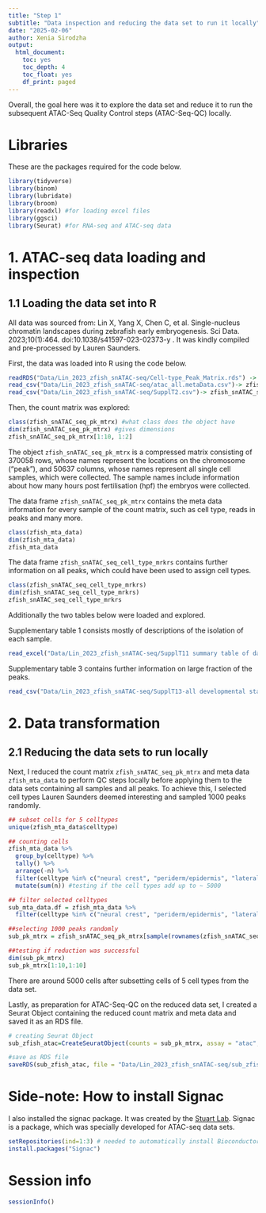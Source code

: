 ```yaml
---
title: "Step 1"
subtitle: "Data inspection and reducing the data set to run it locally"
date: "2025-02-06"
author: Xenia Sirodzha
output:
  html_document: 
    toc: yes
    toc_depth: 4
    toc_float: yes
    df_print: paged
---
```


Overall, the goal here was it to explore the data set and reduce it to run the subsequent ATAC-Seq Quality Control steps (ATAC-Seq-QC) locally. 

# Libraries

These are the packages required for the code below.

```r

library(tidyverse) 
library(binom)
library(lubridate)
library(broom)
library(readxl) #for loading excel files
library(ggsci)
library(Seurat) #for RNA-seq and ATAC-seq data
```


# 1. ATAC-seq data loading and inspection

## 1.1 Loading the data set into R

All data was sourced from: Lin X, Yang X, Chen C, et al. Single-nucleus chromatin landscapes during zebrafish early embryogenesis. Sci Data. 2023;10(1):464. doi:10.1038/s41597-023-02373-y . 
It was kindly compiled and pre-processed by Lauren Saunders. 


First, the data was loaded into R using the code below.

```r
readRDS("Data/Lin_2023_zfish_snATAC-seq/Cell-type_Peak_Matrix.rds") -> zfish_snATAC_seq_pk_mtrx #count matrix 
read_csv("Data/Lin_2023_zfish_snATAC-seq/atac_all.metaData.csv")-> zfish_mta_data # meta data
read_csv("Data/Lin_2023_zfish_snATAC-seq/SupplT2.csv")-> zfish_snATAC_seq_cell_type_mrkrs #markers for cell types
```

Then, the count matrix was explored: 
```r
class(zfish_snATAC_seq_pk_mtrx) #what class does the object have
dim(zfish_snATAC_seq_pk_mtrx) #gives dimensions
zfish_snATAC_seq_pk_mtrx[1:10, 1:2]
```
The object `zfish_snATAC_seq_pk_mtrx` is a compressed matrix consisting of 370058 rows, whose names represent the locations on the chromosome ("peak"), and 50637 columns, whose names represent all single cell samples, which were collected. The sample names include information about how many hours post fertilisation (hpf) the embryos were collected. 


The data frame `zfish_snATAC_seq_pk_mtrx` contains the meta data information for every sample of the count matrix, such as cell type, reads in peaks and many more. 
```r
class(zfish_mta_data)
dim(zfish_mta_data)
zfish_mta_data
```


The data frame `zfish_snATAC_seq_cell_type_mrkrs` contains further information on all peaks, which could have been used to assign cell types. 
```r
class(zfish_snATAC_seq_cell_type_mrkrs)
dim(zfish_snATAC_seq_cell_type_mrkrs)
zfish_snATAC_seq_cell_type_mrkrs
```


Additionally the two tables below were loaded and explored. 

Supplementary table 1 consists mostly of descriptions of the isolation of each sample.
```r
read_excel("Data/Lin_2023_zfish_snATAC-seq/SupplT11 summary table of data deposited.xlsx") #further experiment data Supplementary Table 1
```


Supplementary table 3 contains further information on large fraction of the peaks.
```r
read_csv("Data/Lin_2023_zfish_snATAC-seq/SupplT13-all developmental stages intergrated cell type marker of scRNA-seq.csv") #further experiment data Supplementary Table 3

```


# 2. Data transformation

## 2.1 Reducing the data sets to run locally

Next, I reduced the count matrix `zfish_snATAC_seq_pk_mtrx` and meta data `zfish_mta_data` to perform QC steps locally before applying them to the data sets containing all samples and all peaks.  To achieve this, I selected cell types Lauren Saunders deemed interesting and sampled 1000 peaks randomly. 
```r
## subset cells for 5 celltypes
unique(zfish_mta_data$celltype)

## counting cells
zfish_mta_data %>% 
  group_by(celltype) %>% 
  tally() %>% 
  arrange(-n) %>% 
  filter(celltype %in% c("neural crest", "periderm/epidermis", "lateral plate mesoderm", "primary neuron","YSL/presumptive endoderm")) %>% #one from each germ layer plus neural crest and neurons
  mutate(sum(n)) #testing if the cell types add up to ~ 5000

## filter selected celltypes
sub_mta_data.df = zfish_mta_data %>% 
  filter(celltype %in% c("neural crest", "periderm/epidermis", "lateral plate mesoderm", "primary neuron","YSL/presumptive endoderm"))

##selecting 1000 peaks randomly
sub_pk_mtrx = zfish_snATAC_seq_pk_mtrx[sample(rownames(zfish_snATAC_seq_pk_mtrx), 1000), c(unique(sub_mta_data.df$...1))]

##testing if reduction was successful
dim(sub_pk_mtrx)
sub_pk_mtrx[1:10,1:10] 
```
There are around 5000 cells after subsetting cells of 5 cell types from the data set. 


Lastly, as preparation for ATAC-Seq-QC on the reduced data set, I created a Seurat Object containing the reduced count matrix and meta data and saved it as an RDS file.
```r
# creating Seurat Object 
sub_zfish_atac=CreateSeuratObject(counts = sub_pk_mtrx, assay = "atac", meta.data = sub_mta_data.df)

#save as RDS file
saveRDS(sub_zfish_atac, file = "Data/Lin_2023_zfish_snATAC-seq/sub_zfish_atac.rds")
```


# Side-note: How to install Signac 

I also installed the signac package. It was created by the [Stuart Lab](https://www.nature.com/articles/s41592-021-01282-5). Signac is a package, which was specially developed for ATAC-seq data sets. 

```r
setRepositories(ind=1:3) # needed to automatically install Bioconductor dependencies
install.packages("Signac")
```

# Session info 

```r
sessionInfo()
```
